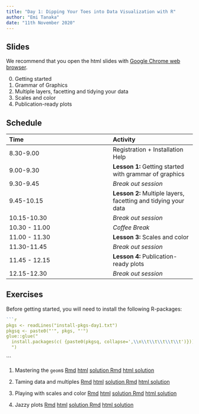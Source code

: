 ```yaml
---
title: "Day 1: Dipping Your Toes into Data Visualization with R"
author: "Emi Tanaka"
date: "11th November 2020"
---
```


## Slides

We recommend that you open the html slides <i class="fas fa-link"></i> with [Google Chrome web browser](https://www.google.com/intl/en_au/chrome/). 

0. Getting started [<i class="fas fa-link"></i>](slides/day1-session0.html) [<i class="fas fa-file-pdf"></i>](slides/day1-session0.pdf)
1. Grammar of Graphics [<i class="fas fa-link"></i>](slides/day1-session1.html) [<i class="fas fa-file-pdf"></i>](slides/day1-session1.pdf)
2. Multiple layers, facetting and tidying your data [<i class="fas fa-link"></i>](slides/day1-session2.html) [<i class="fas fa-file-pdf"></i>](slides/day1-session2.pdf)
3. Scales and color [<i class="fas fa-link"></i>](slides/day1-session3.html) [<i class="fas fa-file-pdf"></i>](slides/day1-session3.pdf)
4. Publication-ready plots [<i class="fas fa-link"></i>](slides/day1-session4.html) [<i class="fas fa-file-pdf"></i>](slides/day1-session4.pdf)

## Schedule

Time | Activity 
:----|:---
8.30-9.00 | Registration + Installation Help
9.00-9.30 | **Lesson 1:** Getting started with grammar of graphics
9.30-9.45 |  *Break out session*
9.45-10.15 | **Lesson 2:**  Multiple layers, facetting and tidying your data
10.15-10.30 | *Break out session*
10.30 - 11.00 | *Coffee Break*
11.00 - 11.30 | **Lesson 3:** Scales and color
11.30-11.45 | *Break out session*
11.45 - 12.15 | **Lesson 4:** Publication-ready plots
12.15-12.30 | *Break out session* 


## Exercises

Before getting started, you will need to install the following R-packages:

```r
```r
pkgs <- readLines("install-pkgs-day1.txt")
pkgsq <- paste0("'", pkgs, "'")
glue::glue("
  install.packages(c( {paste0(pkgsq, collapse=',\\n\\t\\t\\t\\t\\t')}))
  ")
```
```

1. Mastering the `geom`s <a class="tag" href="exercises/day1-exercise-01.Rmd" download><i class="fas fa-download"></i> Rmd</a> <a class="tag" href="exercises/day1-exercise-01.html" target="_blank"><i class="fas fa-globe"></i> html</a> <a class="tag" href="exercises/day1-exercise-01-solution.Rmd" download><i class="fas fa-download"></i> solution Rmd</a> <a class="tag" href="exercises/day1-exercise-01-solution.html" target="_blank"><i class="fas fa-globe"></i> html solution</a>

2. Taming data and multiples <a class="tag" href="exercises/day1-exercise-02.Rmd" download><i class="fas fa-download"></i> Rmd</a> <a class="tag" href="exercises/day1-exercise-02.html" target="_blank"><i class="fas fa-globe"></i> html</a> <a class="tag" href="exercises/day1-exercise-02-solution.Rmd" download><i class="fas fa-download"></i> solution Rmd</a> <a class="tag" href="exercises/day1-exercise-02-solution.html" target="_blank"><i class="fas fa-globe"></i> html solution</a>


3. Playing with scales and color <a class="tag" href="exercises/day1-exercise-03.Rmd" download><i class="fas fa-download"></i> Rmd</a> <a class="tag" href="exercises/day1-exercise-03.html" target="_blank"><i class="fas fa-globe"></i> html</a> <a class="tag" href="exercises/day1-exercise-03-solution.Rmd" download><i class="fas fa-download"></i> solution Rmd</a> <a class="tag" href="exercises/day1-exercise-03-solution.html" target="_blank"><i class="fas fa-globe"></i> html solution</a>

4. Jazzy plots <a class="tag" href="exercises/day1-exercise-04.Rmd" download><i class="fas fa-download"></i> Rmd</a> <a class="tag" href="exercises/day1-exercise-04.html" target="_blank"><i class="fas fa-globe"></i> html</a> <a class="tag" href="exercises/day1-exercise-04-solution.Rmd" download><i class="fas fa-download"></i> solution Rmd</a> <a class="tag" href="exercises/day1-exercise-04-solution.html" target="_blank"><i class="fas fa-globe"></i> html solution</a>
